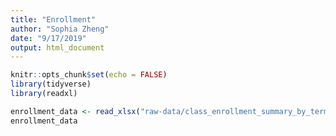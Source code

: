 ```yaml
---
title: "Enrollment"
author: "Sophia Zheng"
date: "9/17/2019"
output: html_document
---
```


```r
knitr::opts_chunk$set(echo = FALSE)
library(tidyverse)
library(readxl)
```

```r
enrollment_data <- read_xlsx("raw-data/class_enrollment_summary_by_term_9.19.19.xlsx", skip = 3)
enrollment_data
```

